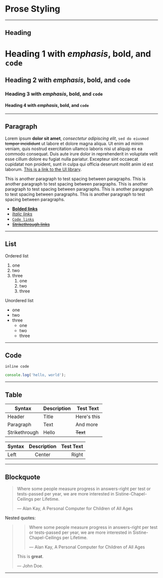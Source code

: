 # Prose Styling

---

## Heading

# Heading 1 with _emphasis_, **bold**, and `code`

## Heading 2 with _emphasis_, **bold**, and `code`

### Heading 3 with _emphasis_, **bold**, and `code`

#### Heading 4 with _emphasis_, **bold**, and `code`

---

## Paragraph

Lorem ipsum **dolor sit amet**, _consectetur adipiscing elit_, `sed do eiusmod` ~~tempor incididunt~~ ut labore et dolore magna aliqua. Ut enim ad minim veniam, quis nostrud exercitation ullamco laboris nisi ut aliquip ex ea commodo consequat. Duis aute irure dolor in reprehenderit in voluptate velit esse cillum dolore eu fugiat nulla pariatur. Excepteur sint occaecat cupidatat non proident, sunt in culpa qui officia deserunt mollit anim id est laborum. [This is a link to the UI library](/dev__/ui).

This is another paragraph to test spacing between paragraphs. This is another paragraph to test spacing between paragraphs. This is another paragraph to test spacing between paragraphs. This is another paragraph to test spacing between paragraphs. This is another paragraph to test spacing between paragraphs.

- [**Bolded links**](/)
- [_Italic links_](/)
- [`Code links`](/)
- [~~Strikethrough links~~](/)

---

## List

Ordered list

1. one
1. two
1. three
   1. one
   1. two
   1. three

Unordered list

- one
- two
- three
  - one
  - two
  - three

---

## Code

`inline code`

```js
console.log('hello, world');
```

---

## Table

| Syntax        | Description | Test Text   |
| ------------- | ----------- | ----------- |
| Header        | Title       | Here's this |
| Paragraph     | Text        | And more    |
| Strikethrough | Hello       | ~~Text~~    |

| Syntax | Description | Test Text |
| ------ | :---------: | --------: |
| Left   |   Center    |     Right |

---

## Blockquote

> Where some people measure progress in answers-right per test or tests-passed per year, we are more interested in Sistine-Chapel-Ceilings per Lifetime.
>
> — Alan Kay, A Personal Computer for Children of All Ages

Nested quotes:

> > Where some people measure progress in answers-right per test or tests-passed per year, we are more interested in Sistine-Chapel-Ceilings per Lifetime.
> >
> > — Alan Kay, A Personal Computer for Children of All Ages
>
> This is **great**.
>
> — John Doe.

---
